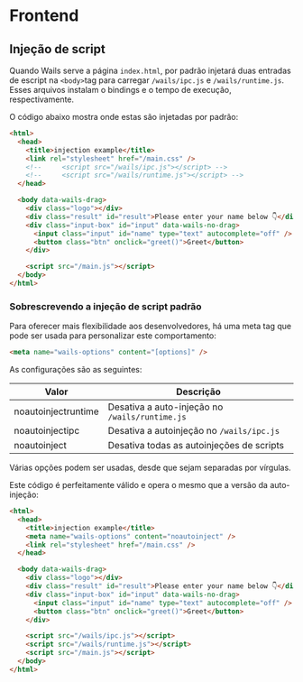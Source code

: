 # Frontend

## Injeção de script

Quando Wails serve a página `index.html`, por padrão injetará duas entradas de escript na `<body>`tag para carregar `/wails/ipc.js` e `/wails/runtime.js`. Esses arquivos instalam o bindings e o tempo de execução, respectivamente.

O código abaixo mostra onde estas são injetadas por padrão:

```html
<html>
  <head>
    <title>injection example</title>
    <link rel="stylesheet" href="/main.css" />
    <!--     <script src="/wails/ipc.js"></script> -->
    <!--     <script src="/wails/runtime.js"></script> -->
  </head>

  <body data-wails-drag>
    <div class="logo"></div>
    <div class="result" id="result">Please enter your name below 👇</div>
    <div class="input-box" id="input" data-wails-no-drag>
      <input class="input" id="name" type="text" autocomplete="off" />
      <button class="btn" onclick="greet()">Greet</button>
    </div>

    <script src="/main.js"></script>
  </body>
</html>
```

### Sobrescrevendo a injeção de script padrão

Para oferecer mais flexibilidade aos desenvolvedores, há uma meta tag que pode ser usada para personalizar este comportamento:

```html
<meta name="wails-options" content="[options]" />
```

As configurações são as seguintes:

| Valor               | Descrição                                      |
| ------------------- | ---------------------------------------------- |
| noautoinjectruntime | Desativa a auto-injeção no `/wails/runtime.js` |
| noautoinjectipc     | Desativa a autoinjeção no `/wails/ipc.js`      |
| noautoinject        | Desativa todas as autoinjeções de scripts      |

Várias opções podem ser usadas, desde que sejam separadas por vírgulas.

Este código é perfeitamente válido e opera o mesmo que a versão da auto-injeção:

```html
<html>
  <head>
    <title>injection example</title>
    <meta name="wails-options" content="noautoinject" />
    <link rel="stylesheet" href="/main.css" />
  </head>

  <body data-wails-drag>
    <div class="logo"></div>
    <div class="result" id="result">Please enter your name below 👇</div>
    <div class="input-box" id="input" data-wails-no-drag>
      <input class="input" id="name" type="text" autocomplete="off" />
      <button class="btn" onclick="greet()">Greet</button>
    </div>

    <script src="/wails/ipc.js"></script>
    <script src="/wails/runtime.js"></script>
    <script src="/main.js"></script>
  </body>
</html>
```
